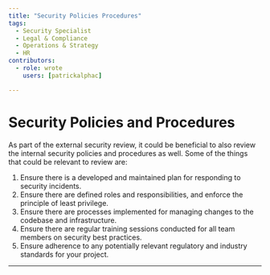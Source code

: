 ```yaml
---
title: "Security Policies Procedures"
tags:
  - Security Specialist
  - Legal & Compliance
  - Operations & Strategy
  - HR
contributors:
  - role: wrote
    users: [patrickalphac]

---
```



<TagProvider>
<TagFilter />

# Security Policies and Procedures

<TagList tags={frontmatter.tags} />
<AttributionList contributors={frontmatter.contributors} />

As part of the external security review, it could be beneficial to also review the internal security policies and procedures as well.
Some of the things that could be relevant to review are:

1. Ensure there is a developed and maintained plan for responding to security incidents.
2. Ensure there are defined roles and responsibilities, and enforce the principle of least privilege.
4. Ensure there are processes implemented for managing changes to the codebase and infrastructure.
5. Ensure there are regular training sessions conducted for all team members on security best practices.
6. Ensure adherence to any potentially relevant regulatory and industry standards for your project.

---

</TagProvider>
<ContributeFooter />